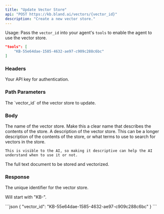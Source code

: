 ```yaml
---
title: "Update Vector Store" 
api: "POST https://kb.bland.ai/vectors/{vector_id}"
description: "Create a new vector store."
---
```


Usage: Pass the `vector_id` into your agent's `tools` to enable the agent to use the vector store.
```json
"tools": [
    "KB-55e64dae-1585-4632-ae97-c909c288c6bc"
]
```

### Headers

<ParamField header="authorization" type="string" required>
  Your API key for authentication.
</ParamField>

### Path Parameters

<ParamField path="vector_id" type="string" required>
    The `vector_id` of the vector store to update.
</ParamField>

### Body

<ParamField body="name" type="string" required>
  The name of the vector store. Make this a clear name that describes the contents of the store.
</ParamField>

<ParamField body="description" type="string" required>
    A description of the vector store. This can be a longer description of the contents of the store, or what terms to use to search for vectors in the store.

    This is visible to the AI, so making it descriptive can help the AI understand when to use it or not.
</ParamField>

<ParamField body="text" type="string" required>
  The full text document to be stored and vectorized.
</ParamField>

### Response

<ResponseField name="vector_id" type="string">
  The unique identifier for the vector store.

  Will start with "KB-".
</ResponseField>

<ResponseExample>
```json
{
  "vector_id": "KB-55e64dae-1585-4632-ae97-c909c288c6bc"
}
```
</ResponseExample>